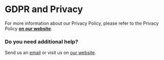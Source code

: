 # GDPR and Privacy

For more information about our Privacy Policy, please refer to the Privacy Policy **[on our website](https://welcome.alkem.io/privacy/)**.

### Do you need additional help?

Send us an [email](mailto:info@alkem.io) or visit us on [our website](https://welcome.alkem.io/contact).